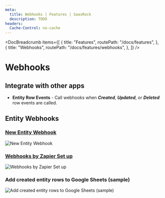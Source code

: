 ```yaml
---
meta:
  title: Webhooks | Features | SaasRock
  description: TODO
headers:
  Cache-Control: no-cache
---
```



<DocBreadcrumb
  items={[
    {
      title: "Features",
      routePath: "/docs/features",
    },
    {
      title: "Webhooks",
      routePath: "/docs/features/webhooks",
    },
  ]}
/>

# Webhooks

## Integrate with other apps

- **Entity Row Events** - Call webhooks when **_Created_**, **_Updated_**, or **_Deleted_** row events are called.

## Entity Webhooks

### [New Entity Webhook](/admin/entities/employees/webhooks/new)

<img
  class="bg-gray-100 border-gray-500 border-2 border-dashed rounded-lg object-cover h-95"
  src="https://yahooder.sirv.com/saasrock/features/webhooks/new-webhook.png"
  alt="New Entity Webhook"
/>

### [Webhooks by Zapier Set up](https://zapier.com/)

<img
  class="bg-gray-100 border-gray-500 border-2 border-dashed rounded-lg object-cover h-95"
  src="https://yahooder.sirv.com/saasrock/features/webhooks/zapier.png"
  alt="Webhooks by Zapier Set up"
/>

### Add created entity rows to Google Sheets (sample)

<img
  class="bg-gray-100 border-gray-500 border-2 border-dashed rounded-lg object-cover h-95"
  src="https://yahooder.sirv.com/saasrock/features/webhooks/google-sheets.png"
  alt="Add created entity rows to Google Sheets (sample)"
/>
